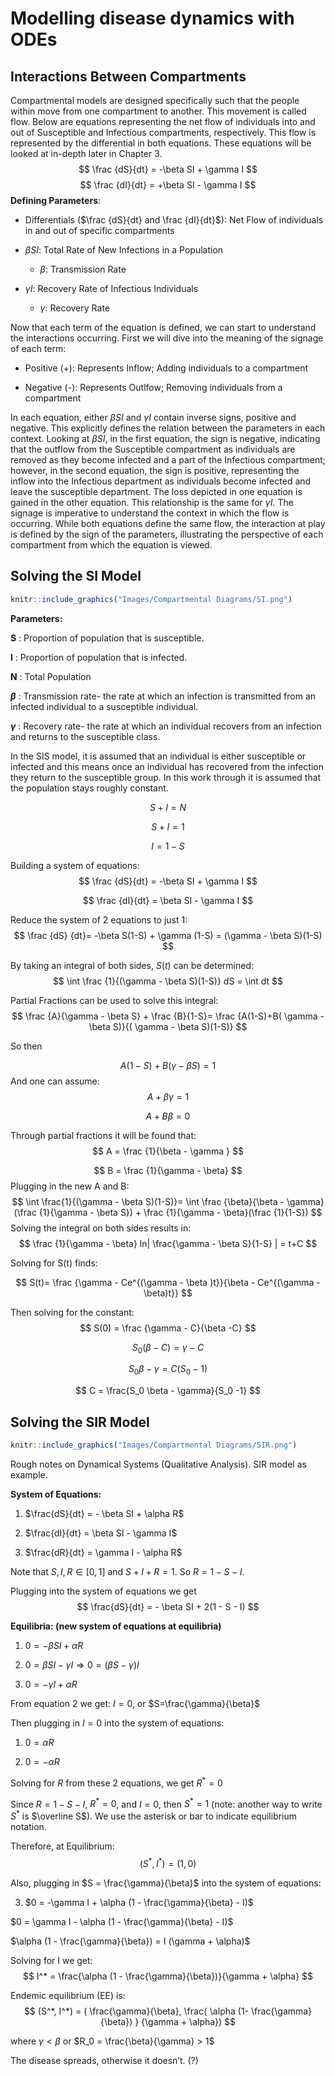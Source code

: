 # Modelling disease dynamics with ODEs

## **Interactions Between Compartments**

Compartmental models are designed specifically such that the people within move from one compartment to another. This movement is called flow. Below are equations representing the net flow of individuals into and out of  Susceptible and Infectious compartments, respectively. This flow is represented by the differential in both equations. These equations will be looked at in-depth later in Chapter 3.
$$
\frac {dS}{dt} = -\beta SI + \gamma I
$$
$$
\frac {dI}{dt} = +\beta SI - \gamma I
$$
**Defining Parameters**:

- Differentials ($\frac {dS}{dt} and \frac {dI}{dt}$): Net Flow of individuals in and out of specific compartments

- $\beta SI$: Total Rate of New Infections in a Population

  - $\beta$: Transmission Rate
  
- $\gamma I$: Recovery Rate of Infectious Individuals

  - $\gamma$: Recovery Rate

Now that each term of the equation is defined, we can start to understand the interactions occurring. First we will dive into the meaning of the signage of each term:

- Positive (+): Represents Inflow; Adding individuals to a compartment

- Negative (-): Represents Outlfow; Removing individuals from a compartment

In each equation, either $\beta SI$ and $\gamma I$ contain inverse signs, positive and negative. This explicitly defines the relation between the parameters in each context. Looking at $\beta SI$, in the first equation, the sign is negative, indicating that the outflow from the Susceptible compartment as individuals are removed as they become infected and a part of the Infectious compartment; however, in the second equation, the sign is positive, representing the inflow into the Infectious department as individuals become infected and leave the susceptible department. The loss depicted in one equation is gained in the other equation. This relationship is the same for $\gamma I$. The signage is imperative to understand the context in which the flow is occurring. While both equations define the same flow, the interaction at play is defined by the sign of the parameters, illustrating the perspective of each compartment from which the equation is viewed.
  

## Solving the SI Model {#sec:SI_model}

```r
knitr::include_graphics("Images/Compartmental Diagrams/SI.png")

```

**Parameters:**

**S** : Proportion of population that is susceptible.

**I** : Proportion of population that is infected.

**N** : Total Population

**$\beta$** : Transmission rate- the rate at which an infection is transmitted from an infected individual to a susceptible individual.

**$\gamma$** : Recovery rate- the rate at which an individual recovers from an infection and returns to the susceptible class.

In the SIS model, it is assumed that an individual is either susceptible or infected and this means once an individual has recovered from the infection they return to the susceptible group. In this work through it is assumed that the population stays roughly constant.

$$
S+I=N
$$

$$
S+I=1
$$

$$
I=1-S
$$

Building a system of equations: $$
\frac {dS}{dt} = -\beta SI + \gamma I
$$

$$
\frac {dI}{dt} = \beta SI - \gamma I
$$

Reduce the system of 2 equations to just 1: $$
\frac {dS} {dt}= -\beta S(1-S) + \gamma (1-S) = (\gamma - \beta S)(1-S)
$$

By taking an integral of both sides, $S(t)$ can be determined: $$
\int \frac {1}{(\gamma - \beta S)(1-S)} dS = \int dt
$$

Partial Fractions can be used to solve this integral: $$
\frac {A}{\gamma - \beta S} + \frac {B}{1-S}= \frac {A(1-S)+B( \gamma - \beta S)}{( \gamma - \beta S)(1-S)}
$$

So then

$$
A(1-S)+B( \gamma - \beta S) = 1
$$ And one can assume: $$
A + \beta \gamma = 1
$$

$$
A + B \beta =0
$$

Through partial fractions it will be found that: $$
A = \frac {1}{\beta - \gamma }
$$

$$
B = \frac {1}{\gamma - \beta}
$$ Plugging in the new A and B: $$
\int \frac{1}{(\gamma - \beta S)(1-S)}= \int \frac {\beta}{\beta - \gamma}(\frac {1}{\gamma - \beta S}) + \frac {1}{\gamma - \beta}(\frac {1}{1-S})
$$ Solving the integral on both sides results in: $$
\frac {1}{\gamma - \beta} ln| \frac{\gamma - \beta S}{1-S} | = t+C
$$

Solving for S(t) finds:

$$
S(t)= \frac {\gamma - Ce^{(\gamma - \beta )t}}{\beta - Ce^{(\gamma - \beta)t}}
$$

Then solving for the constant: $$
S(0) = \frac {\gamma - C}{\beta -C}
$$

$$
S_0(\beta - C) = \gamma -C
$$

$$
S_0 \beta - \gamma = C(S_0 -1)
$$

$$
C = \frac{S_0 \beta - \gamma}{S_0 -1}
$$

## Solving the SIR Model

```r
knitr::include_graphics("Images/Compartmental Diagrams/SIR.png")
```

Rough notes on Dynamical Systems (Qualitative Analysis). SIR model as example.

**System of Equations:**

1.  $\frac{dS}{dt} = - \beta SI + \alpha R$

2.  $\frac{dI}{dt} = \beta SI - \gamma I$

3.  $\frac{dR}{dt} = \gamma I - \alpha R$

Note that $S,I,R \in [0,1]$ and $S + I + R = 1$. So $R = 1 - S - I$.

Plugging into the system of equations we get $$
\frac{dS}{dt} = - \beta SI + 2(1 - S - I)
$$

**Equilibria: (new system of equations at equilibria)**

1.  $0 = -\beta SI + \alpha R$

2.  $0 = \beta SI - \gamma I \Rightarrow 0 = (\beta S - \gamma) I$

3.  $0 = -\gamma I + \alpha R$

From equation 2 we get: $I = 0$, or $S=\frac{\gamma}{\beta}$

Then plugging in $I = 0$ into the system of equations:

1.  $0 = \alpha R$

2.  $0 = -\alpha R$

Solving for $R$ from these 2 equations, we get $R^* = 0$

Since $R = 1 - S - I$, $R^* = 0$, and $I = 0$, then $S^* = 1$ (note: another way to write $S^*$ is $\overline S$). We use the asterisk or bar to indicate equilibrium notation.

Therefore, at Equilibrium: $$
(S^*, I^*) = (1, 0)
$$

Also, plugging in $S = \frac{\gamma}{\beta}$ into the system of equations:

3.  $0 = -\gamma I + \alpha (1 - \frac{\gamma}{\beta} - I)$

$0 = \gamma I - \alpha (1 - \frac{\gamma}{\beta} - I)$

$\alpha (1 - \frac{\gamma}{\beta}) = I (\gamma + \alpha)$

Solving for I we get: $$ 
I^* =  \frac{\alpha (1 - \frac{\gamma}{\beta})}{\gamma + \alpha} 
$$

Endemic equilibrium (EE) is: $$
(S^*, I^*) = ( \frac{\gamma}{\beta}, \frac{ \alpha (1- \frac{\gamma}{\beta}) } {\gamma + \alpha})
$$

where $\gamma < \beta$ or $R_0 = \frac{\beta}{\gamma} > 1$

The disease spreads, otherwise it doesn’t. (?)

